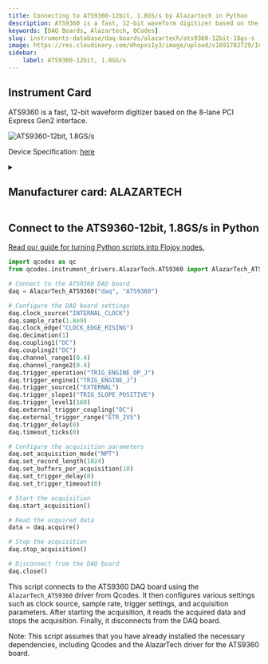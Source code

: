 ```yaml
---
title: Connecting to ATS9360-12bit, 1.8GS/s by Alazartech in Python
description: ATS9360 is a fast, 12-bit waveform digitizer based on the 8-lane PCI Express Gen2 interface.
keywords: [DAQ Boards, Alazartech, QCodes] 
slug: instruments-database/daq-boards/alazartech/ats9360-12bit-18gs-s 
image: https://res.cloudinary.com/dhopxs1y3/image/upload/v1691782729/Instruments/DAQ%20boards/ATS9360---12bit%2C-1.8GS-s/ATS9360---12bit_-1.8GS-s.jpg
sidebar:
    label: ATS9360-12bit, 1.8GS/s 
---
```



## Instrument Card

ATS9360 is a fast, 12-bit waveform digitizer based on the 8-lane PCI Express Gen2 interface.


![ATS9360-12bit, 1.8GS/s](https://res.cloudinary.com/dhopxs1y3/image/upload/v1691782729/Instruments/DAQ%20boards/ATS9360---12bit%2C-1.8GS-s/ATS9360---12bit_-1.8GS-s.jpg)

Device Specification: [here](http://www.octsources.com/otcadmin/document/pdf/20180815/1534322934.pdf)

<details style={{ marginTop: "15px"}}>
<summary><h2 style={{display:'inline'}}>Manufacturer card: ALAZARTECH</h2></summary>

![ALAZARTECH](https://res.cloudinary.com/dhopxs1y3/image/upload/v1692806158/Instruments/Vendor%20Logos/Alazartech.png)

Alazar Technologies Inc. (AlazarTech) was founded in 2003 with the goal of serving the test and measurement market, in general, and the embedded waveform digitizer (OEM) market segment, in particular, by providing highly differentiated, high performance instrumentation products at affordable prices.

- Headquarters: CANADA - QC
- Yearly Revenue (millions, USD): 4
- Vendor Website: [here](https://www.alazartech.com/)

</details>


<FeaturedInstrumentVideo category="DAQ_BOARDS" />

## Connect to the ATS9360-12bit, 1.8GS/s in Python

[Read our guide for turning Python scripts into Flojoy nodes.](https://docs.flojoy.ai/contribution/blocks/custom-flojoy-block/)



<Tabs>
<TabItem value="Flojoy" label="Flojoy" className="flojoy-instrument-tabs">

<SectionsCard category="DAQ_BOARDS" manufacturer="Alazartech"></SectionsCard>

</TabItem>
<TabItem value="QCodes" label="QCodes">


```python
import qcodes as qc
from qcodes.instrument_drivers.AlazarTech.ATS9360 import AlazarTech_ATS9360

# Connect to the ATS9360 DAQ board
daq = AlazarTech_ATS9360("daq", "ATS9360")

# Configure the DAQ board settings
daq.clock_source("INTERNAL_CLOCK")
daq.sample_rate(1.8e9)
daq.clock_edge("CLOCK_EDGE_RISING")
daq.decimation(1)
daq.coupling1("DC")
daq.coupling2("DC")
daq.channel_range1(0.4)
daq.channel_range2(0.4)
daq.trigger_operation("TRIG_ENGINE_OP_J")
daq.trigger_engine1("TRIG_ENGINE_J")
daq.trigger_source1("EXTERNAL")
daq.trigger_slope1("TRIG_SLOPE_POSITIVE")
daq.trigger_level1(160)
daq.external_trigger_coupling("DC")
daq.external_trigger_range("ETR_2V5")
daq.trigger_delay(0)
daq.timeout_ticks(0)

# Configure the acquisition parameters
daq.set_acquisition_mode("NPT")
daq.set_record_length(1024)
daq.set_buffers_per_acquisition(10)
daq.set_trigger_delay(0)
daq.set_trigger_timeout(0)

# Start the acquisition
daq.start_acquisition()

# Read the acquired data
data = daq.acquire()

# Stop the acquisition
daq.stop_acquisition()

# Disconnect from the DAQ board
daq.close()
```

This script connects to the ATS9360 DAQ board using the `AlazarTech_ATS9360` driver from Qcodes. It then configures various settings such as clock source, sample rate, trigger settings, and acquisition parameters. After starting the acquisition, it reads the acquired data and stops the acquisition. Finally, it disconnects from the DAQ board.

Note: This script assumes that you have already installed the necessary dependencies, including Qcodes and the AlazarTech driver for the ATS9360 board.

</TabItem>
</Tabs>